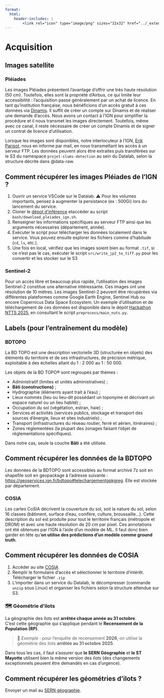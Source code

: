 ```yaml
---
format:
  html:
    header-includes: |
        <link rel="icon" type="image/png" sizes="32x32" href="../_extensions/InseeFrLab/onyxia/favicon-32x32.png">
---
```


# Acquisition

## Images satellite

### Pléiades

Les images Pléiades présentent l’avantage d’offrir une très haute résolution (50 cm). Toutefois, elles sont la propriété d’Airbus, ce qui limite leur accessibilité : l’acquisition passe généralement par un achat de licence. En tant qu’institution française, nous bénéficions d'un accès gratuit à ces données via [Dinamis](https://dinamis.data-terra.org/). Il suffit de créer un compte sur Dinamis et de réaliser une demande d’accès.
Nous avons un contact à l'IGN pour simplifier la procédure et il nous transmet les images directement. Toutefois, même avec ce canal, il reste nécessaire de créer un compte Dinamis et de signer un contrat de licence d'utilisation.

Lorsque les images sont disponibles, notre interlocuteur à l’IGN, [Erik Parisot](erik.parisot@ign.fr), nous en informe par mail, en nous transmettant les accès à un serveur FTP. Les données peuvent alors être extraites puis transférées sur le S3 du namespace `projet-slums-detection` au sein du Datalab, selon la structure décrite dans @data-raw.  

::: {.callout-tip}
# Comment récupérer les images Pléiades de l'IGN ?

1. Ouvrir un service VSCode sur le Datalab. ⚠️ Pour les volumes importants, pensez à augmenter la persistance (ex : 500Gi) lors du lancement du service.
2. Cloner le [dépot d'inférence](https://github.com/InseeFrLab/satellite-images-inference) etaccéder au script `bash/download_pleiades_ign.sh`.
3. Renseigner les informations spécifiques au serveur FTP ainsi que les arguments nécessaires (département, année).
4. Exécuter le script pour télécharger les données localement dans le service. Vous pouvez ensuite explorer les fichiers comme d'habitude (`cd`, `ls`, etc.). 
5. Une fois en local, vérifiez que les images soient bien au format `.tif`, si ce n'est pas le cas, exécuter le script `src/write_jp2_to_tiff.py` pour les convertir et les stocker sur le S3
:::


### Sentinel-2

Pour un accès libre et beaucoup plus rapide, l’utilisation des images Sentinel-2 constitue une alternative intéressante. Ces images ont une résolution de 10 mètres.
Les images Sentinel-2 peuvent être récupérées via différentes plateformes comme Google Earth Engine, Sentinel Hub ou encore Copernicus Data Space Ecosystem.
Un exemple d'utilisation et de téléchargement de ces données est disponible dans le dépôt [Hackathon NTTS 2025](https://github.com/InseeFrLab/hackathon-ntts-2025), en consultant le script `preprocess/main_nuts.py`.


## Labels (pour l'entraînement du modèle)

### BDTOPO

La BD TOPO est une description vectorielle 3D (structurée en objets) des éléments du territoire et de ses infrastructures, de précision métrique, exploitable à des échelles allant du 1 : 2 000 au 1 : 50 000.

Les objets de la BD TOPO® sont regroupés par thèmes :

- Administratif (limites et unités administratives) ;
- **Bâti (constructions)** ;
- Hydrographie (éléments ayant trait à l’eau) ;
- Lieux nommés (lieu ou lieu-dit possédant un toponyme et décrivant un espace naturel ou un lieu habité) ;
- Occupation du sol (végétation, estran, haie) ;
- Services et activités (services publics, stockage et transport des sources d'énergie, lieux et sites industriels) ;
- Transport (infrastructures du réseau routier, ferré et aérien, itinéraires) ;
- Zones réglementées (la plupart des zonages faisant l'objet de réglementations spécifiques).

Dans notre cas, seule la couche **Bâti** a été utilisée.

::: {.callout-tip}
# Comment récupérer les données de la BDTOPO

Les données de la BDTOPO sont accessibles au format archivé 7z soit en shapefile soit en geopackage à l'adresse suivante : [https://geoservices.ign.fr/bdtopo#telechargementgpkgreg]().
Elle est stockée par département.

:::



### COSIA

Les cartes CoSIA décrivent la couverture du sol, soit la nature du sol, selon 16 classes (bâtiment, surface d’eau, conifère, culture, broussaille...). Cette description du sol est produite pour tout le territoire français (métropole et DROM) et avec une haute résolution de 20 cm par pixel. Ces annotations ont été obtenues par l'IGN à l'aide d'un modèle de ML. Il faut donc bien garder en tête qu'**on utilise des prédictions d'un modèle comme ground truth**. 

::: {.callout-tip}
# Comment récupérer les données de COSIA

1. Accéder au site [COSIA](https://cosia.ign.fr/info#export)
2. Remplir le formulaire d'accès et sélectionner le territoire d'intérêt. Télécharger le fichier `.zip`
3. L'importer dans un service du Datalab, le décompresser (commande `unzip` sous Linux) et organiser les fichiers selon la structure attendue sur S3.

:::


### 🗺️ Géométrie d’ilots

La géographie des ilots est **arrêtée chaque année au 31 octobre**.  
C’est cette géographie qui s’applique pendant le **Recensement de la Population (RP)**.

> 📌 *Exemple* : pour l’enquête de recensement **2026**, on utilise la géométrie des ilots **arrêtée au 31 octobre 2025**.

Dans tous les cas, il faut s'assurer que **le SERN Géographie** et **le ST Mayotte** utilisent bien la même version des ilots (des changements exceptionnels peuvent être demandés en cas d’urgence).

::: {.callout-tip}
# Comment récupérer les géométries d'ilots ?
  Envoyer un mail au [SERN géographie](mailto:dr69-sern-repertoires-geographie@insee.fr).
:::